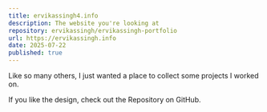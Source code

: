 ```yaml
---
title: ervikassingh4.info
description: The website you're looking at
repository: ervikassingh/ervikassingh-portfolio
url: https://ervikassingh.info
date: 2025-07-22
published: true
---
```



Like so many others, I just wanted a place to collect some projects I worked on.

If you like the design, check out the Repository on GitHub.
